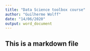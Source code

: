 ```yaml
---
title: "Data Science toolbox course"
author: "Guilherme Wolff"
date: "14/06/2020"
output: word_document
---
```



## This is a markdown file
